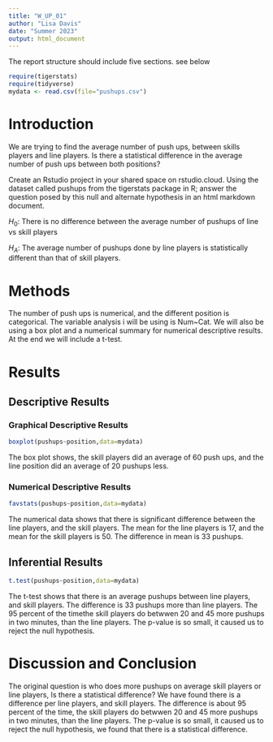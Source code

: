 ```yaml
---
title: "W_UP_01"
author: "Lisa Davis"
date: "Summer 2023"
output: html_document
---
```




The report structure should include five sections.  see below



```r
require(tigerstats)
require(tidyverse)
mydata <- read.csv(file="pushups.csv")
```

# Introduction

<!--In this section you explain what you are trying to show. Where did the data come from? What is the research or other question you are trying to answer?!-->

We are trying to find the average number of push ups, between skills players and line players. Is there a statistical difference in the average number of push ups between both positions?

Create an Rstudio project in your shared space on rstudio.cloud.  Using the dataset called pushups from the tigerstats package in R; answer the question posed by this null and alternate hypothesis in an html markdown document.

$H_0$: There is no difference between the average number of pushups of line vs skill players

$H_A$: The average number of pushups done by line players is statistically different than that of skill players.

# Methods

<!--Decide on your methods: use "variable analysis" or other appropriate descriptors. Make sure to choose at least one graphical method and at least one numerical method.!-->

The number of push ups is numerical, and the different position is categorical. The variable analysis i will be using is Num~Cat. We will also be using a box plot and a numerical summary for numerical descriptive results. At the end we will include a t-test.


# Results

<!--Divide this section into two sub-sections: One for your descriptive results and one for your inferential results.!-->

## Descriptive Results

### Graphical Descriptive Results


<!--Graphical results here. Make sure to show your code. Provide appropriate labels for axes, giving units if possible, and provide a good title for the graph, too. Use the graphical results to describe the patterns if any that exist in the data as focused toward the research question!-->

```r
boxplot(pushups~position,data=mydata)
```

The box plot shows, the skill players did an average of 60 push ups, and the line position did an average of 20 pushups less.



### Numerical Descriptive Results

<!--Numerical results go here. Use the numerical results to describe the patterns if any that exist in the data as focused toward the research question!-->

```r
favstats(pushups~position,data=mydata)
```

The numerical data shows that there is significant difference between the line players, and the skill players. The mean for the line players is 17, and the mean for the skill players is 50. The difference in mean is 33 pushups.



## Inferential Results

<!--State hypothesis clearly. Make sure your discussion of the inferential test covers all the aspects that the test output produces, such as test statistic, p-value etc. Make a decision about the null hypothesis, explain the assumptions on which the selected test/procedure was based, and why the chosen procedure satisfys the assumptions and is appropriate to answer the research question!-->

```r
t.test(pushups~position,data=mydata)
```

The t-test shows that there is an average pushups between line players, and skill players. The difference is 33 pushups more than line players. The 95 percent of the timethe skill players do betwwen 20 and 45 more pushups in two minutes, than the line players. The p-value is so small, it caused us to reject the null hypothesis. 

# Discussion and Conclusion

<!--Discussion and conclusion here. If you found a relationship be sure to consider whether the relationship occurs because one of the variavbles causes the other, or whether they perhasps are related for some other reason. Watch the chapter 6 videos from the GeorgeTown videos collection.!-->

The original question is who does more pushups on average skill players or line players, Is there a statistical difference? We have found there is a difference per line players, and skill players. The difference is about 95 percent of the time, the skill players do betwwen 20 and 45 more pushups in two minutes, than the line players. The p-value is so small, it caused us to reject the null hypothesis, we found that there is a statistical difference.
